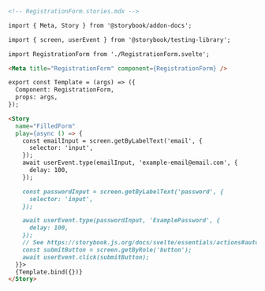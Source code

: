 ```md
<!-- RegistrationForm.stories.mdx -->

import { Meta, Story } from '@storybook/addon-docs';

import { screen, userEvent } from '@storybook/testing-library';

import RegistrationForm from './RegistrationForm.svelte';

<Meta title="RegistrationForm" component={RegistrationForm} />

export const Template = (args) => ({
  Component: RegistrationForm,
  props: args,
});

<Story
  name="FilledForm"
  play={async () => {
    const emailInput = screen.getByLabelText('email', {
      selector: 'input',
    });
    await userEvent.type(emailInput, 'example-email@email.com', {
      delay: 100,
    });

    const passwordInput = screen.getByLabelText('password', {
      selector: 'input',
    });

    await userEvent.type(passwordInput, 'ExamplePassword', {
      delay: 100,
    });
    // See https://storybook.js.org/docs/svelte/essentials/actions#automatically-matching-args to learn how to setup logging in the Actions panel
    const submitButton = screen.getByRole('button');
    await userEvent.click(submitButton);
  }}>
  {Template.bind({})}
</Story>
```